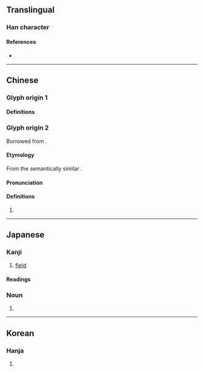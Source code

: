 {{character info/new}}
==Translingual==

===Han character===
{{Han char|rn=102|rad=田|as=05|sn=10|four=|canj=HAW|ids=⿱白田}}

====References====
* {{Han ref|kx=0761.191|dkj=21827|dj=1202.120|hdz=42648.021|uh=7560|ud=30048}}

----

==Chinese==

===Glyph origin 1===

====Definitions====
{{zh-see|甾|v}}

===Glyph origin 2===
{{zh-forms}}
Borrowed from {{bor|zh|ja|畠}}.

====Etymology====
From the semantically similar {{zh-l|田|[[field]]}}.

====Pronunciation====
{{zh-pron
|m=tián
|c=tin4
|cat=
}}

====Definitions====
{{zh-hanzi}}

# {{zh-used2|n|1p=Japanese}}

----

==Japanese==

===Kanji===
{{ja-kanji|grade=|rs=白05}}

# [[field]]

====Readings====
{{ja-readings
|on=
|kun=はた-, はたけ-
}}

===Noun===
{{ja-noun|はたけ}}

# {{alternative form of|畑|lang=ja}}

----

==Korean==

===Hanja===
{{ko-hanja|hangeul=[[전]]|eumhun=|rv=jeon|mr=chŏn|y=cen}}

# {{defn|lang=ko|sort=白05}}